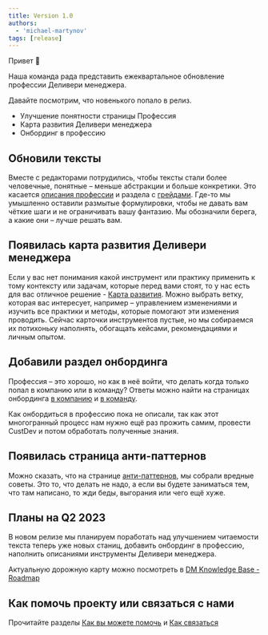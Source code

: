 ```yaml
---
title: Version 1.0
authors:
  - 'michael-martynov'
tags: [release]
---
```

Привет 👋

Наша команда рада представить ежеквартальное обновление профессии Деливери менеджера.

Давайте посмотрим, что новенького попало в релиз.

* Улучшение понятности страницы Профессия
* Карта развития Деливери менеджера
* Онбординг в профессию

<!--truncate-->

## Обновили тексты
Вместе с редакторами потрудились, чтобы тексты стали более человечные, понятные – меньше абстракции и больше конкретики. Это касается [описания профессии](/docs/profession/about) и раздела с [грейдами](/docs/profession/competencies/grades). Где-то мы умышленно оставили размытые формулировки, чтобы не давать вам чёткие шаги и не ограничивать вашу фантазию. Мы обозначили берега, а какие они – лучше решать вам.

## Появилась карта развития Деливери менеджера
Если у вас нет понимания какой инструмент или практику применить к тому контексту или задачам, которые перед вами стоят, то у нас есть для вас отличное решение - [Карта развития](/docs/roadmap). Можно выбрать ветку, которая вас интересует, например – управлением изменениями и изучить все практики и методы, которые помогают эти изменения проводить. Сейчас карточки инструментов пустые, но мы собираемся их потихоньку наполнять, обогащать кейсами, рекомендациями и личным опытом.

## Добавили раздел онбординга
Профессия – это хорошо, но как в неё войти, что делать когда только попал в компанию или в команду? Ответы можно найти на страницах онбординга [в компанию](/docs/profession/onboarding/to-company) и [в команду](/docs/profession/onboarding/to-team).

Как онбордиться в профессию пока не описали, так как этот многогранный процесс нам нужно ещё раз прожить самим, провести CustDev и потом обработать полученные знания.

## Появилась страница анти-паттернов
Можно сказать, что на странице [анти-паттернов](/docs/profession/antipatterns), мы собрали вредные советы. Это то, что делать не надо, а если вы будете заниматься тем, что там написано, то жди беды, выгорания или чего ещё хуже.

## Планы на Q2 2023
В новом релизе мы планируем поработать над улучшением читаемости текста теперь уже новых станиц, добавить онбординг в профессию, наполнить описаниями инструменты Деливери менеджера.

Актуальную дорожную карту можно посмотреть в [DM Knowledge Base - Roadmap](https://github.com/Delivery-Manager/knowledgebase/issues/1)

## Как помочь проекту или связаться с нами
Прочитайте разделы [Как вы можете помочь](https://github.com/Delivery-Manager/knowledgebase#как-вы-можете-помочь) и [Как связаться](https://github.com/Delivery-Manager/knowledgebase#как-связаться)
